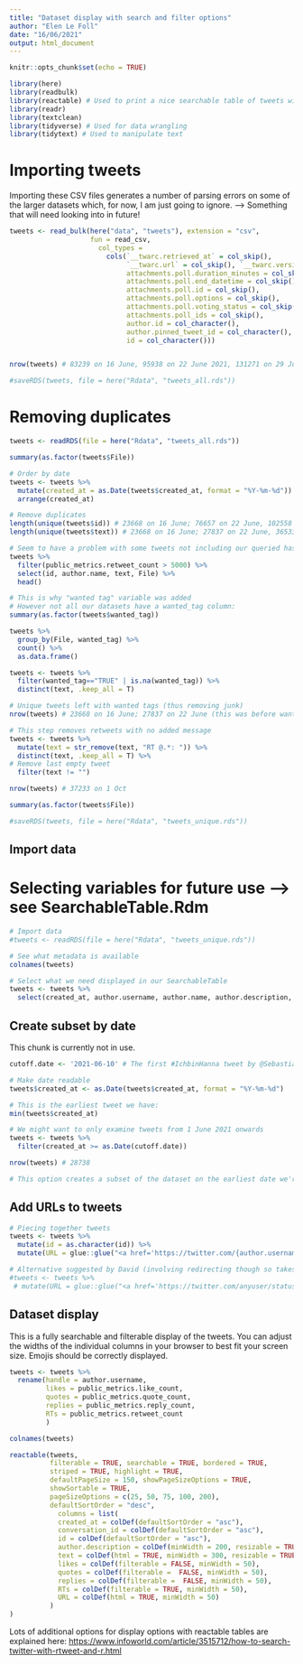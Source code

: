 ```yaml
---
title: "Dataset display with search and filter options"
author: "Elen Le Foll"
date: "16/06/2021"
output: html_document
---
```


<style type="text/css">
.main-container {
  max-width: 1800px;
  margin-left: auto;
  margin-right: auto;
}
</style>


```r
knitr::opts_chunk$set(echo = TRUE)

library(here)
library(readbulk)
library(reactable) # Used to print a nice searchable table of tweets with emojis
library(readr)
library(textclean)
library(tidyverse) # Used for data wrangling
library(tidytext) # Used to manipulate text
```

# Importing tweets

Importing these CSV files generates a number of parsing errors on some of the larger datasets which, for now, I am just going to ignore. --> Something that will need looking into in future!

```r

tweets <- read_bulk(here("data", "tweets"), extension = "csv", 
                    fun = read_csv,
                      col_types = 
                        cols(`__twarc.retrieved_at` = col_skip(), 
                             `__twarc.url` = col_skip(), `__twarc.version` = col_skip(), 
                             attachments.poll.duration_minutes = col_skip(), 
                             attachments.poll.end_datetime = col_skip(), 
                             attachments.poll.id = col_skip(), 
                             attachments.poll.options = col_skip(), 
                             attachments.poll.voting_status = col_skip(), 
                             attachments.poll_ids = col_skip(), 
                             author.id = col_character(), 
                             author.pinned_tweet_id = col_character(),
                             id = col_character()))


nrow(tweets) # 83239 on 16 June, 95938 on 22 June 2021, 131271 on 29 June 2021, 198103 on 1 Oct 2021

#saveRDS(tweets, file = here("Rdata", "tweets_all.rds"))

```

# Removing duplicates

```r

tweets <- readRDS(file = here("Rdata", "tweets_all.rds"))

summary(as.factor(tweets$File))

# Order by date
tweets <- tweets %>% 
  mutate(created_at = as.Date(tweets$created_at, format = "%Y-%m-%d")) %>% 
  arrange(created_at)

# Remove duplicates
length(unique(tweets$id)) # 23668 on 16 June; 76657 on 22 June, 102558 on 29 June, 157093 on 1 Oct
length(unique(tweets$text)) # 23668 on 16 June; 27837 on 22 June, 36533 on 29 June, 55986 on 1 Oct

# Seem to have a problem with some tweets not including our queried hashtags at all:
tweets %>% 
  filter(public_metrics.retweet_count > 5000) %>% 
  select(id, author.name, text, File) %>% 
  head()

# This is why "wanted tag" variable was added
# However not all our datasets have a wanted_tag column:
summary(as.factor(tweets$wanted_tag)) 

tweets %>% 
  group_by(File, wanted_tag) %>% 
  count() %>% 
  as.data.frame()

tweets <- tweets %>%
  filter(wanted_tag=="TRUE" | is.na(wanted_tag)) %>%
  distinct(text, .keep_all = T) 

# Unique tweets left with wanted tags (thus removing junk)
nrow(tweets) # 23668 on 16 June; 27837 on 22 June (this was before wanted_tag was added!), 25951 on 29 June, 39431 on 1 Oct

# This step removes retweets with no added message
tweets <- tweets %>% 
  mutate(text = str_remove(text, "RT @.*: ")) %>% 
  distinct(text, .keep_all = T) %>% 
# Remove last empty tweet
  filter(text != "")

nrow(tweets) # 37233 on 1 Oct

summary(as.factor(tweets$File))

#saveRDS(tweets, file = here("Rdata", "tweets_unique.rds"))

```


## Import data 

# Selecting variables for future use --> see SearchableTable.Rdm

```r

# Import data
#tweets <- readRDS(file = here("Rdata", "tweets_unique.rds"))

# See what metadata is available
colnames(tweets)

# Select what we need displayed in our SearchableTable
tweets <- tweets %>% 
  select(created_at, author.username, author.name, author.description, author.location, id, conversation_id, text, public_metrics.like_count, public_metrics.quote_count, public_metrics.reply_count, public_metrics.retweet_count) 

```


## Create subset by date 

This chunk is currently not in use.

```r

cutoff.date <- '2021-06-10' # The first #IchbinHanna tweet by @SebastianKubon was published on 2021-06-10 so this seems like a logical cut-off point

# Make date readable
tweets$created_at <- as.Date(tweets$created_at, format = "%Y-%m-%d")

# This is the earliest tweet we have:
min(tweets$created_at) 

# We might want to only examine tweets from 1 June 2021 onwards
tweets <- tweets %>% 
  filter(created_at >= as.Date(cutoff.date))

nrow(tweets) # 28738 

# This option creates a subset of the dataset on the earliest date we're interested in. Here, I have chosen `r cutoff.date` which reduces the dataset to `r nrow(tweets)` tweets.

```


## Add URLs to tweets

```r

# Piecing together tweets
tweets <- tweets %>% 
  mutate(id = as.character(id)) %>% 
  mutate(URL = glue::glue("<a href='https://twitter.com/{author.username}/status/{id}'>>> </a>"))

# Alternative suggested by David (involving redirecting though so takes a little longer to load)
#tweets <- tweets %>% 
 # mutate(URL = glue::glue("<a href='https://twitter.com/anyuser/status/{id}'>>> </a>"))

```


## Dataset display

This is a fully searchable and filterable display of the tweets. You can adjust the widths of the individual columns in your browser to best fit your screen size. Emojis should be correctly displayed. 

```r

tweets <- tweets %>% 
  rename(handle = author.username,
         likes = public_metrics.like_count,
         quotes = public_metrics.quote_count,
         replies = public_metrics.reply_count,
         RTs = public_metrics.retweet_count
         )

colnames(tweets)

reactable(tweets, 
          filterable = TRUE, searchable = TRUE, bordered = TRUE, 
          striped = TRUE, highlight = TRUE,
          defaultPageSize = 150, showPageSizeOptions = TRUE, 
          showSortable = TRUE, 
          pageSizeOptions = c(25, 50, 75, 100, 200), 
          defaultSortOrder = "desc",
            columns = list(
            created_at = colDef(defaultSortOrder = "asc"),
            conversation_id = colDef(defaultSortOrder = "asc"),
            id = colDef(defaultSortOrder = "asc"),
            author.description = colDef(minWidth = 200, resizable = TRUE),
            text = colDef(html = TRUE, minWidth = 300, resizable = TRUE),
            likes = colDef(filterable = FALSE, minWidth = 50),
            quotes = colDef(filterable =  FALSE, minWidth = 50),
            replies = colDef(filterable =  FALSE, minWidth = 50),
            RTs = colDef(filterable = TRUE, minWidth = 50), 
            URL = colDef(html = TRUE, minWidth = 50)
          )
) 

```

Lots of additional options for display options with reactable tables are explained here: <https://www.infoworld.com/article/3515712/how-to-search-twitter-with-rtweet-and-r.html>